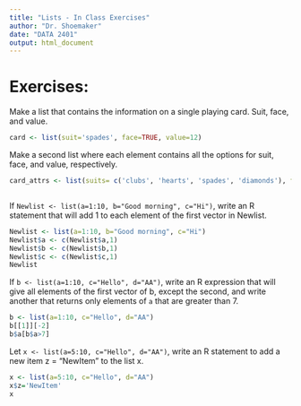 ```yaml
---
title: "Lists - In Class Exercises"
author: "Dr. Shoemaker"
date: "DATA 2401"
output: html_document
---
```


# Exercises: 

Make a list that contains the information on a single playing card. Suit, face, and value. 

```r
card <- list(suit='spades', face=TRUE, value=12)

```


Make a second list where each element contains all the options for suit, face, and value, respectively. 

```r
card_attrs <- list(suits= c('clubs', 'hearts', 'spades', 'diamonds'), face=c(TRUE,FALSE), value=1:13)



```


If `Newlist <- list(a=1:10, b="Good morning", c="Hi")`, write an R statement that will add 1 to each element of the first vector in Newlist.

```r
Newlist <- list(a=1:10, b="Good morning", c="Hi")
Newlist$a <- c(Newlist$a,1)
Newlist$b <- c(Newlist$b,1)
Newlist$c <- c(Newlist$c,1)
Newlist
```

If `b <- list(a=1:10, c="Hello", d="AA")`, write an R expression that will give all elements of the first vector of b, except the second, and write another that returns only elements of `a` that are greater than 7.

```r
b <- list(a=1:10, c="Hello", d="AA")
b[[1]][-2]
b$a[b$a>7]


```

Let `x <- list(a=5:10, c="Hello", d="AA")`, write an R statement to add a new item z = "NewItem" to the list x.

```r
x <- list(a=5:10, c="Hello", d="AA")
x$z='NewItem'
x

```
